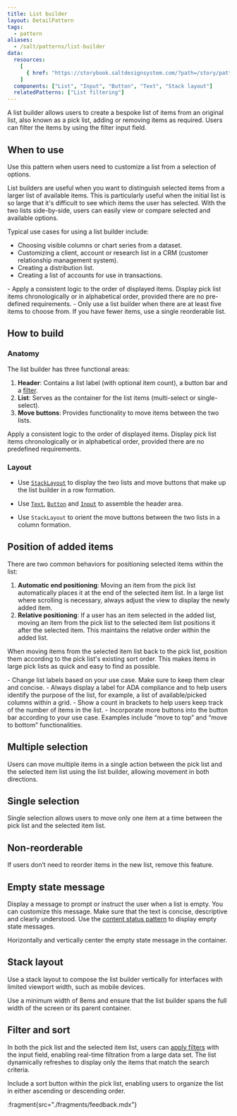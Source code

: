 ```yaml
---
title: List builder
layout: DetailPattern
tags:
  - pattern
aliases:
  - /salt/patterns/list-builder
data:
  resources:
    [
      { href: "https://storybook.saltdesignsystem.com/?path=/story/patterns-list-builder--single-select", label: "List builder examples" },
    ]
  components: ["List", "Input", "Button", "Text", "Stack layout"]
  relatedPatterns: ["List filtering"]
---
```


A list builder allows users to create a bespoke list of items from an original list, also known as a pick list, adding or removing items as required. Users can filter the items by using the filter input field.

  <Diagram
    src="/img/patterns/list-builder/list-builder.png"
    alt="An example of a list builder."
    contentPosition="top"
    border
  />

## When to use

Use this pattern when users need to customize a list from a selection of options. 

List builders are useful when you want to distinguish selected items from a larger list of available items. This is particularly useful when the initial list is so large that it's difficult to see which items the user has selected. With the two lists side-by-side, users can easily view or compare selected and available options.

Typical use cases for using a list builder include:
- Choosing visible columns or chart series from a dataset.
- Customizing a client, account or research list in a CRM (customer relationship management system).
- Creating a distribution list.
- Creating a list of accounts for use in transactions.

<ExampleContainer type="positive" customPillText="Best practices">
- Apply a consistent logic to the order of displayed items. Display pick list items chronologically or in alphabetical order, provided there are no pre-defined requirements.
- Only use a list builder when there are at least five items to choose from. If you have fewer items, use a single reorderable list.
</ExampleContainer>

## How to build

### Anatomy

The list builder has three functional areas:

1. **Header**: Contains a list label (with optional item count), a button bar and a [filter](/salt/patterns/list-filtering).
2. **List**: Serves as the container for the list items (multi-select or single-select).
3. **Move buttons**: Provides functionality to move items between the two lists.

  <Diagram
    src="/img/patterns/list-builder/list-builder-anatomy.png"
    alt="Anatomy of a list builder"
    contentPosition="top"
    border
  />

<ExampleContainer type="positive" customPillText="Best practices">
Apply a consistent logic to the order of displayed items. Display pick list items chronologically or in alphabetical order, provided there are no predefined requirements.
</ExampleContainer>

### Layout

- Use [`StackLayout`](/salt/components/stack-layout) to display the two lists and move buttons that make up the list builder in a row formation.
- Use [`Text`](/salt/components/text), [`Button`](/salt/components/button) and [`Input`](/salt/components/input) to assemble the header area.
- Use `StackLayout` to orient the move buttons between the two lists in a column formation.

  <Diagram
    src="/img/patterns/list-builder/list-builder-layout.png"
    alt="Layout for a list builder."
    contentPosition="top"
    border
  />

## Position of added items

There are two common behaviors for positioning selected items within the list:

1. **Automatic end positioning**: Moving an item from the pick list automatically places it at the end of the selected item list. In a large list where scrolling is necessary, always adjust the view to display the newly added item.
2. **Relative positioning**: If a user has an item selected in the added list, moving an item from the pick list to the selected item list positions it after the selected item. This maintains the relative order within the added list.

When moving items from the selected item list back to the pick list, position them according to the pick list's existing sort order. This makes items in large pick lists as quick and easy to find as possible.

<ExampleContainer type="positive" customPillText="Best practices">
- Change list labels based on your use case. Make sure to keep them clear and concise.
- Always display a label for ADA compliance and to help users identify the purpose of the list, for example, a list of available/picked columns within a grid.
- Show a count in brackets to help users keep track of the number of items in the list.
- Incorporate more buttons into the button bar according to your use case. Examples include “move to top” and “move to bottom” functionalities.
</ExampleContainer>

## Multiple selection

Users can move multiple items in a single action between the pick list and the selected item list using the list builder, allowing movement in both directions.

  <Diagram
    src="/img/patterns/list-builder/multi-select-list-builder.png"
    alt="Multiple selections with a list builder."
    contentPosition="top"
    border
    caption="Multiple selections with a list builder."
  />

## Single selection

Single selection allows users to move only one item at a time between the pick list and the selected item list.

  <Diagram
    src="/img/patterns/list-builder/single-select-list-builder.png"
    alt="Single selection with a list builder."
    contentPosition="top"
    border
    caption="Single selection with a list builder."
  />

## Non-reorderable

If users don’t need to reorder items in the new list, remove this feature.

  <Diagram
    src="/img/patterns/list-builder/non-reorderable-list-builder.png"
    alt="Single selection with a list builder."
    contentPosition="top"
    border
    caption="In the above example, the header lacks reordering controls."
  />

## Empty state message

Display a message to prompt or instruct the user when a list is empty. You can customize this message. Make sure that the text is concise, descriptive and clearly understood. Use the [content status pattern](/salt/patterns/content-status) to display empty state messages.

  <Diagram
    src="/img/patterns/list-builder/empty-list.png"
    alt="An empty state message."
    contentPosition="top"
    border
    caption="An empty state message."
  />

<ExampleContainer type="positive" customPillText="Best practices">
Horizontally and vertically center the empty state message in the container.
</ExampleContainer>

## Stack layout

Use a stack layout to compose the list builder vertically for interfaces with limited viewport width, such as mobile devices. 

  <Diagram
    src="/img/patterns/list-builder/stack-layout-list-builder.png"
    alt="A vertically aligned list builder."
    contentPosition="top"
    border
    caption="A vertically aligned list builder using a stack layout."
  />

<ExampleContainer type="positive" customPillText="Best practices">
Use a minimum width of 8ems and ensure that the list builder spans the full width of the screen or its parent container.
</ExampleContainer>

## Filter and sort

In both the pick list and the selected item list, users can [apply filters](/salt/patterns/list-filtering) with the input field, enabling real-time filtration from a large data set. The list dynamically refreshes to display only the items that match the search criteria.

  <Diagram
    src="/img/patterns/list-builder/filtering-list.png"
    alt="Filter and sort behaviors for a list builder."
    contentPosition="top"
    border
    caption="Filter and sort behaviors for a list builder."
  />

<ExampleContainer type="positive" customPillText="Best practices">
Include a sort button within the pick list, enabling users to organize the list in either ascending or descending order.
</ExampleContainer>

:fragment{src="./fragments/feedback.mdx"}
